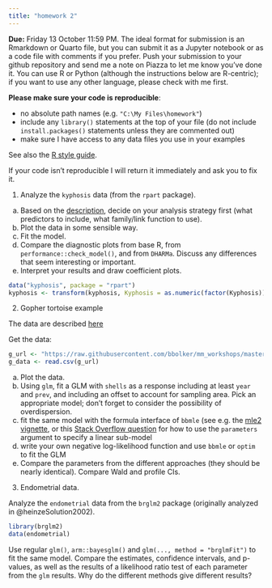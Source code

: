 ```yaml
---
title: "homework 2"
---
```


**Due:** Friday 13 October 11:59 PM. The ideal format for submission is an Rmarkdown or Quarto file, but you can submit it as a Jupyter notebook or as a code file with comments if you prefer. Push your submission to your github repository and send me a note on Piazza to let me know you've done it. You can use R or Python (although the instructions below are R-centric); if you want to use any other language, please check with me first.

**Please make sure your code is reproducible**:

* no absolute path names (e.g. `"C:\My Files\homework"`)
* include any `library()` statements at the top of your file (do not include `install.packages()` statements unless they are commented out)
* make sure I have access to any data files you use in your examples

See also the [R style guide](https://bbolker.github.io/stats720/R_style.html).

If your code isn't reproducible I will return it immediately and ask you to fix it.

1. Analyze the `kyphosis` data (from the `rpart` package). 

a. Based on the [description](data.html/#kyphosis), decide on your analysis strategy first (what predictors to include, what family/link function to use). 
b. Plot the data in some sensible way.
c. Fit the model.
d. Compare the diagnostic plots from base R, from `performance::check_model()`, and from `DHARMa`. Discuss any differences that seem interesting or important. 
e. Interpret your results and draw coefficient plots.

```r
data("kyphosis", package = "rpart")
kyphosis <- transform(kyphosis, Kyphosis = as.numeric(factor(Kyphosis)) - 1)
```

2. Gopher tortoise example

The data are described [here](./data.html#gopher-tortoises)

Get the data:

```r
g_url <- "https://raw.githubusercontent.com/bbolker/mm_workshops/master/data/gopherdat2.csv"
g_data <- read.csv(g_url)
```

a. Plot the data.
b. Using `glm`, fit a GLM with `shells` as a response including at least `year` and `prev`, and including an offset to account for sampling area. Pick an appropriate model; don't forget to consider the possibility of overdispersion.
c. fit the same model with the formula interface of `bbmle` (see e.g. the [mle2 vignette](https://cran.r-project.org/web/packages/bbmle/vignettes/mle2.pdf), or this [Stack Overflow question](https://stackoverflow.com/questions/68686004/how-to-do-negative-binomial-regression-with-the-rms-package-in-r/68703392#68703392) for how to use the `parameters` argument to specify a linear sub-model
d. write your own negative log-likelihood function and use `bbmle` or `optim` to fit the GLM
e. Compare the parameters from the different approaches (they should be nearly identical). Compare Wald and profile CIs.

3. Endometrial data.

Analyze the `endometrial` data from the `brglm2` package (originally analyzed in @heinzeSolution2002).

```r
library(brglm2)
data(endometrial)
```

Use regular `glm()`, `arm::bayesglm()` and `glm(..., method = "brglmFit")` to fit the same model. Compare the estimates, confidence intervals, and p-values, as well as the results of a likelihood ratio test of each parameter from the `glm` results. Why do the different methods give different results?


